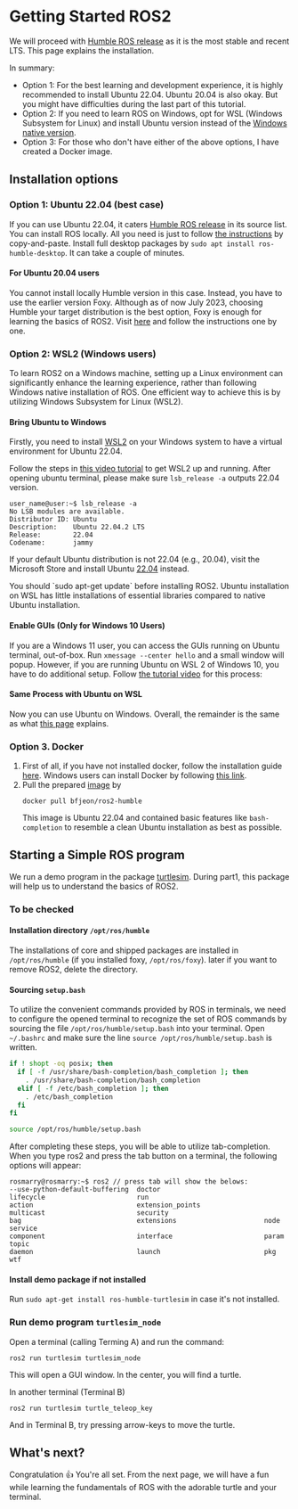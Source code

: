 
# Getting Started ROS2

We will proceed with
[Humble ROS release](https://docs.ros.org/en/humble/Releases.html) as it is the
most stable and recent LTS. This page explains the installation.

In summary:

- Option 1: For the best learning and development experience, it is highly
  recommended to install Ubuntu 22.04. Ubuntu 20.04 is also okay. But you might
  have difficulties during the last part of this tutorial.
- Option 2: If you need to learn ROS on Windows, opt for WSL (Windows Subsystem
  for Linux) and install Ubuntu version instead of the
  [Windows native version](https://docs.ros.org/en/humble/Installation/Windows-Install-Binary.html).
- Option 3: For those who don't have either of the above options, I have created
  a Docker image.

## Installation options

### Option 1: Ubuntu 22.04 (best case)

If you can use Ubuntu 22.04, it caters
[Humble ROS release](https://docs.ros.org/en/humble/Releases.html) in its source
list. You can install ROS locally. All you need is just to follow
[the instructions](https://docs.ros.org/en/humble/Installation/Ubuntu-Install-Debians.html)
by copy-and-paste. Install full desktop packages by
`sudo apt install ros-humble-desktop`. It can take a couple of minutes.

#### For Ubuntu 20.04 users

You cannot install locally Humble version in this case. Instead, you have to use
the earlier version Foxy. Although as of now July 2023, choosing Humble your
target distribution is the best option, Foxy is enough for learning the basics
of ROS2. Visit
[here](https://docs.ros.org/en/foxy/Installation/Ubuntu-Install-Debians.html)
and follow the instructions one by one.

### Option 2: WSL2 (Windows users)

To learn ROS2 on a Windows machine, setting up a Linux environment can
significantly enhance the learning experience, rather than following Windows
native installation of ROS. One efficient way to achieve this is by utilizing
Windows Subsystem for Linux (WSL2).

#### Bring Ubuntu to Windows

Firstly, you need to install
[WSL2](https://learn.microsoft.com/en-us/windows/wsl/install) on your Windows
system to have a virtual environment for Ubuntu 22.04.

Follow the steps in
[this video tutorial](https://www.youtube.com/watch?v=NXPBpmeURS4&t=1s) to get
WSL2 up and running. After opening ubuntu terminal, please make sure
`lsb_release -a` outputs 22.04 version.

```
user_name@user:~$ lsb_release -a
No LSB modules are available.
Distributor ID: Ubuntu
Description:    Ubuntu 22.04.2 LTS
Release:        22.04
Codename:       jammy
```

If your default Ubuntu distribution is not 22.04 (e.g., 20.04), visit the
Microsoft Store and install Ubuntu
[22.04](https://apps.microsoft.com/store/detail/ubuntu-22042-lts/9PN20MSR04DW?hl=ko-kr&gl=kr&rtc=1)
instead.

<Callout type="info" emoji="ℹ️">
  You should `sudo apt-get update` before installing ROS2. Ubuntu installation
  on WSL has little installations of essential libraries compared to native
  Ubuntu installation.
</Callout>

#### Enable GUIs (Only for Windows 10 Users)

If you are a Windows 11 user, you can access the GUIs running on Ubuntu
terminal, out-of-box. Run `xmessage --center hello` and a small window will
popup. However, if you are running Ubuntu on WSL 2 of Windows 10, you have to do
additional setup. Follow
[the tutorial video](https://www.youtube.com/watch?v=uL8nnuvybL8) for this
process:

#### Same Process with Ubuntu on WSL

Now you can use Ubuntu on Windows. Overall, the remainder is the same as what
[this page](ubuntu) explains.

### Option 3. Docker

1. First of all, if you have not installed docker, follow the installation guide
   [here](https://docs.docker.com/engine/install/ubuntu/). Windows users can
   install Docker by following
   [this link](https://docs.docker.com/desktop/install/windows-install/).
2. Pull the prepared
   [image](https://hub.docker.com/repository/docker/bfjeon/ros2-humble/general)
   by
   ```
   docker pull bfjeon/ros2-humble
   ```
   This image is Ubuntu 22.04 and contained basic features like
   `bash-completion` to resemble a clean Ubuntu installation as best as
   possible.

## Starting a Simple ROS program

We run a demo program in the package
[turtlesim](https://www.google.com/search?q=turtlesi&oq=turtlesi&aqs=chrome..69i57j69i59l3j0i20i263i512j69i60l3.1627j0j4&sourceid=chrome&ie=UTF-8).
During part1, this package will help us to understand the basics of ROS2.

### To be checked

#### Installation directory `/opt/ros/humble`

The installations of core and shipped packages are installed in
`/opt/ros/humble` (if you installed foxy, `/opt/ros/foxy`). later if you want to
remove ROS2, delete the directory.

#### Sourcing `setup.bash`

To utilize the convenient commands provided by ROS in terminals, we need to
configure the opened terminal to recognize the set of ROS commands by sourcing
the file `/opt/ros/humble/setup.bash` into your terminal. Open `~/.bashrc` and
make sure the line `source /opt/ros/humble/setup.bash` is written.

```bash filename="~/.bashrc" {9}
if ! shopt -oq posix; then
  if [ -f /usr/share/bash-completion/bash_completion ]; then
    . /usr/share/bash-completion/bash_completion
  elif [ -f /etc/bash_completion ]; then
    . /etc/bash_completion
  fi
fi

source /opt/ros/humble/setup.bash
```

After completing these steps, you will be able to utilize tab-completion. When
you type ros2 and press the tab button on a terminal, the following options will
appear:

```
rosmarry@rosmarry:~$ ros2 // press tab will show the belows:
--use-python-default-buffering  doctor                          lifecycle                       run
action                          extension_points                multicast                       security
bag                             extensions                      node                            service
component                       interface                       param                           topic
daemon                          launch                          pkg                             wtf
```

#### Install demo package if not installed

Run `sudo apt-get install ros-humble-turtlesim` in case it's not installed.

### Run demo program `turtlesim_node`

Open a terminal (calling Terming A) and run the command:

```none filename="Terminal A"
ros2 run turtlesim turtlesim_node
```

This will open a GUI window. In the center, you will find a turtle.

In another terminal (Terminal B)

```none filename="Terminal B"
ros2 run turtlesim turtle_teleop_key
```

And in Terminal B, try pressing arrow-keys to move the turtle.

## What's next?

Congratulation 👍 You're all set. From the next page, we will have a fun while
learning the fundamentals of ROS with the adorable turtle and your terminal.

<Comment />
